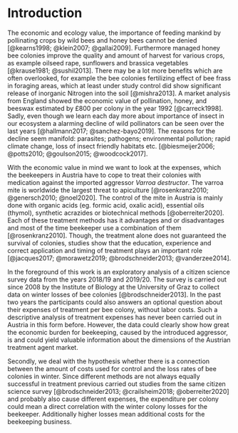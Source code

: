 # Introduction

The economic and ecology value, the importance of feeding mankind by pollinating crops by wild bees and honey bees cannot be denied [@kearns1998; @klein2007; @gallai2009]. Furthermore managed honey bee colonies improve the quality and amount of harvest for various crops, as example oilseed rape, sunflowers and brassica vegetables [@krause1981; @sushil2013]. There may be a lot more benefits which are often overlooked, for example the bee colonies fertilizing effect of bee frass in foraging areas, which at least under study control did show significant release of inorganic Nitrogen into the soil [@mishra2013]. A market analysis from England showed the economic value of pollination, honey, and beeswax estimated by £800 per colony in the year 1992 [@carreck1998]. Sadly, even though we learn each day more about importance of insect in our ecosystem a alarming decline of wild pollinators can be seen over the last years [@hallmann2017; @sanchez-bayo2019]. The reasons for the decline seem manifold: parasites; pathogens; environmental pollution; rapid climate change, loss of insect friendly habitats etc. [@biesmeijer2006; @potts2010; @goulson2015; @woodcock2017].

With the economic value in mind we want to look at the expenses, which the beekeepers in Austria have to cope to treat their colonies with medication against the imported aggressor *Varroa destructor*. The varroa mite is worldwide the largest threat to apiculture [@rosenkranz2010; @genersch2010; @noel2020]. The control of the mite in Austria is mainly done with organic acids (eg. formic acid, oxalic acid), essential oils (thymol), synthetic acrazides or biotechnical methods [@oberreiter2020]. Each of these treatment methods has it advantages and or disadvantages and most of the time beekeeper use a combination of them [@rosenkranz2010]. Though, the treatment alone does not guaranteed the survival of colonies, studies show that the education, experience and correct application and timing of treatment plays an important role [@jacques2017; @morawetz2019; @brodschneider2013; @vanderzee2014].

In the foreground of this work is an exploratory analysis of a citizen science survey data from the years 2018/19 and 2019/20. The survey is carried out since 2008 by the Institute of Biology at the University of Graz to collect data on winter losses of bee colonies [@brodschneider2013]. In the past two years the participants could also answers an optional question about their expenses of treatment per bee colony, without labor costs. Such a descriptive analysis of treatment expenses has never been carried out in Austria in this form before. However, the data could clearly show how great the economic burden for beekeeping, caused by the introduced aggressor, is and could yield valuable information about the dimensions of the Austrian treatment agent market.

Secondly, we deal with the hypothesis whether there is a connection between the amount of costs used for control and the loss rates of bee colonies in winter. Since different methods are not always equally successful in treatment previous carried out studies from the same citizen science survey [@brodschneider2013; @crailsheim2018; @oberreiter2020] and probably also cause different expenses, the expenditure per colony could mean a direct correlation with the winter colony losses for the beekeeper. Additionally higher losses mean additional costs for the beekeeping business.